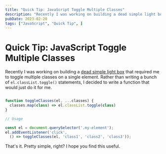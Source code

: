```yaml
---
title: "Quick Tip: JavaScript Toggle Multiple Classes"
description: "Recently I was working on building a dead simple light box that required me to toggle multiple classes on a single element. Rather than writing a bunch of toggle statements for each class, I decided to write a function that would just do it for me."
pubDate: 2023-02-20
tags: ["JavaScript", "Quick Tip", ]
---
```


# Quick Tip: JavaScript Toggle Multiple Classes

Recently I was working on building a [dead simple light box](https://codepen.io/JaredsPens/pen/oNPbZXx?editors=1010) that required me to toggle multiple classes on a single element. Rather than writing a bunch of `el.classList.toggle()` statements, I decided to write a function that would just do it for me.

```js

function toggleClasses(el, ...classes) {
  classes.map(class) => el.classList.toggle(class)
}

// Usage

const el = document.querySelector('.my-element');
el.addEventListener('click',
  () => toggleClasses(el, 'class1', 'class2', 'class3'));

```

That's it. Pretty simple, right? I hope you find this useful.
